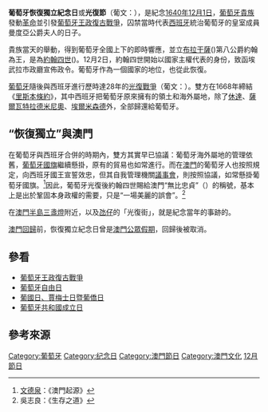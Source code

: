 '''葡萄牙恢復獨立紀念日'''或'''光復節'''（葡文：{{lang|pt|'''Dia da Restauração'''}}），是紀念[[1640年|1640年]][[12月1日|12月1日]]，[[葡萄牙貴族|葡萄牙貴族]]發動[[革命|革命]]並引發[[葡萄牙王政復古戰爭|葡萄牙王政復古戰爭]]，囚禁當時代表[[西班牙|西班牙]]統治葡萄牙的皇室成員曼度亞公爵夫人的日子。

貴族當天的舉動，得到葡萄牙全國上下的即時響應，並立[[布拉干薩|布拉干薩]]({{lang|pt|Bragança}})第八公爵約翰為王，是為[[若昂四世|約翰四世]]({{lang|pt|D. João IV}})。12月2日，約翰四世開始以國家主權代表的身份，致函埃武拉市政廳宣佈政令。葡萄牙作為一個國家的地位，也從此恢復。

[[葡萄牙|葡萄牙]]隨後與西班牙進行歷時達28年的[[葡萄牙王政復古戰爭|光復戰爭]]（葡文：{{lang|pt|Guerra da Restauração}}）。雙方在1668年締結《[[里斯本條約|里斯本條約]]》，其中西班牙把葡萄牙原來擁有的領土和海外屬地，除了[[休達|休達]]、[[薩爾瓦特拉德米尼奧|薩爾瓦特拉德米尼奧]]、[[埃爾米森德|埃爾米森德]]外，全部歸還給葡萄牙。

== “恢復獨立”與澳門 ==
在葡萄牙與西班牙合併的時期內，雙方其實早已協議：葡萄牙海外屬地的管理依舊，[[葡萄牙國旗|葡萄牙國旗]]繼續懸掛，原有的貿易也如常進行。而在[[澳門|澳門]]的葡萄牙人也按照規定，向西班牙國王宣誓效忠，但其自我管理機關[[澳門議事會|議事會]]，則按照協議，如常懸掛葡萄牙國旗。<ref>[[文德泉|文德泉]]：《澳門起源》</ref>因此，葡萄牙光復後約翰四世賜給澳門“無比忠貞”（{{lang|pt|não há outra mais leal}}）的稱號，基本上是出於鞏固本身政權的需要，只是“一場美麗的誤會”。<ref>吳志良：《生存之道》</ref>

在[[澳門半島|澳門半島]][[三盞燈|三盞燈]]附近，以及[[氹仔|氹仔]]的「光復街」，就是紀念當年的事跡的。

[[澳門回歸|澳門回歸]]前，恢復獨立紀念日曾是[[澳門公眾假期|澳門公眾假期]]，回歸後被取消。

== 參看 ==
* [[葡萄牙王政復古戰爭|葡萄牙王政復古戰爭]]
* [[自由日_(葡萄牙)|葡萄牙自由日]]
* [[葡國日、賈梅士日暨葡僑日|葡國日、賈梅士日暨葡僑日]]
* [[葡萄牙共和國成立日|葡萄牙共和國成立日]]

== 參考來源 ==
{{reflist|2}}

{{Portugal-stub}}
{{Holiday-stub}}

[[Category:葡萄牙|Category:葡萄牙]]
[[Category:纪念日|Category:纪念日]]
[[Category:澳門節日|Category:澳門節日]]
[[Category:澳門文化|Category:澳門文化]]
[[Category:12月節日|]]